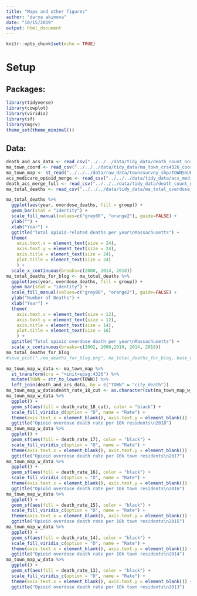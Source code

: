 ```yaml
---
title: "Maps and other figures"
author: "darya akimova"
date: "10/15/2019"
output: html_document
---
```


```r
knitr::opts_chunk$set(echo = TRUE)
```

# Setup

## Packages:

```r
library(tidyverse)
library(cowplot)
library(viridis)
library(sf)
library(mgcv)
theme_set(theme_minimal())
```


## Data:

```r
death_and_acs_data <- read_csv("../../../data/tidy_data/death_count_norm_to_pop_and_acs_town_demographics_merge.csv")
ma_town_coord <- read_csv("../../../data/tidy_data/ma_town_crs4326_coords.csv")
ma_town_map <- st_read("../../../data/raw_data/townssurvey_shp/TOWNSSURVEY_POLYM.shp")
acs_medicare_opioid_merge <- read_csv("../../../data/tidy_data/acs_medicare_opioid_stats_death_rate.csv")
death_acs_merge_full <- read_csv("../../../data/tidy_data/death_count_norm_to_pop_and_acs_town_demographics_merge_all_cols.csv")
ma_total_deaths <- read_csv("../../../data/tidy_data/ma_total_overdose_for_graph.csv")
```



```r

ma_total_deaths %>% 
  ggplot(aes(year, overdose_deaths, fill = group)) +
  geom_bar(stat = "identity") +
  scale_fill_manual(values=c("grey80", "orange2"), guide=FALSE) +
  ylab("") +
  xlab("Year") +
  ggtitle("Total opioid-related deaths per year\nMassachusetts") +
  theme(
    axis.text.x = element_text(size = 24),
    axis.text.y = element_text(size = 24),
    axis.title = element_text(size = 24),
    plot.title = element_text(size = 24)
    ) +
  scale_x_continuous(breaks=c(2000, 2014, 2018))
ma_total_deaths_for_blog <- ma_total_deaths %>% 
  ggplot(aes(year, overdose_deaths, fill = group)) +
  geom_bar(stat = "identity") +
  scale_fill_manual(values=c("grey80", "orange2"), guide=FALSE) +
  ylab("Number of Deaths") +
  xlab("Year") +
  theme(
    axis.text.x = element_text(size = 12),
    axis.text.y = element_text(size = 12),
    axis.title = element_text(size = 14),
    plot.title = element_text(size = 16)
    ) +
  ggtitle("Total opioid overdose death per year\nMassachusetts") +
  scale_x_continuous(breaks=c(2002, 2006,2010, 2014, 2018))
ma_total_deaths_for_blog
#save_plot("./ma_deaths_for_blog.png", ma_total_deaths_for_blog, base_width = 8, base_height=4)
```


```r
ma_town_map_w_data <- ma_town_map %>% 
  st_transform(crs = "+init=epsg:4326") %>% 
  mutate(TOWN = str_to_lower(TOWN)) %>% 
  left_join(death_and_acs_data, by = c("TOWN" = "city_death"))
ma_town_map_w_data$death_rate_18_cut <- as.character(cut(ma_town_map_w_data$death_rate_18, breaks = seq(0, 15, 5), include.lowest = TRUE))
ma_town_map_w_data %>%
  ggplot() +
  geom_sf(aes(fill = death_rate_18_cut), color = "black") +
  scale_fill_viridis_d(option = "D", name = "Rate") +
  theme(axis.text.x = element_blank(), axis.text.y = element_blank()) +
  ggtitle("Opioid overdose death rate per 10k residents\n2018")
ma_town_map_w_data %>%
  ggplot() +
  geom_sf(aes(fill = death_rate_17), color = "black") +
  scale_fill_viridis_c(option = "D", name = "Rate") +
  theme(axis.text.x = element_blank(), axis.text.y = element_blank()) +
  ggtitle("Opioid overdose death rate per 10k town residents\n2017")
ma_town_map_w_data %>%
  ggplot() +
  geom_sf(aes(fill = death_rate_16), color = "black") +
  scale_fill_viridis_c(option = "D", name = "Rate") +
  theme(axis.text.x = element_blank(), axis.text.y = element_blank()) +
  ggtitle("Opioid overdose death rate per 10k town residents\n2016")
ma_town_map_w_data %>%
  ggplot() +
  geom_sf(aes(fill = death_rate_15), color = "black") +
  scale_fill_viridis_c(option = "D", name = "Rate") +
  theme(axis.text.x = element_blank(), axis.text.y = element_blank()) +
  ggtitle("Opioid overdose death rate per 10k town residents\n2015")
ma_town_map_w_data %>%
  ggplot() +
  geom_sf(aes(fill = death_rate_14), color = "black") +
  scale_fill_viridis_c(option = "D", name = "Rate") +
  theme(axis.text.x = element_blank(), axis.text.y = element_blank()) +
  ggtitle("Opioid overdose death rate per 10k town residents\n2014")
ma_town_map_w_data %>%
  ggplot() +
  geom_sf(aes(fill = death_rate_13), color = "black") +
  scale_fill_viridis_c(option = "D", name = "Rate") +
  theme(axis.text.x = element_blank(), axis.text.y = element_blank()) +
  ggtitle("Opioid overdose death rate per 10k town residents\n2013")
```

